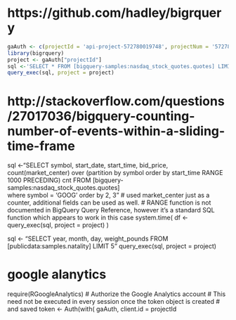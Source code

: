 # https://github.com/hadley/bigrquery
```r
gaAuth <- c(projectId = 'api-project-572780019748', projectNum = '572780019748')
library(bigrquery)
project <- gaAuth["projectId"] 
sql <-'SELECT * FROM [bigquery-samples:nasdaq_stock_quotes.quotes] LIMIT 10'
query_exec(sql, project = project)
```

# http://stackoverflow.com/questions/27017036/bigquery-counting-number-of-events-within-a-sliding-time-frame
sql <-"SELECT 
symbol, 
start_date, 
start_time, 
bid_price, 
count(market_center) over (partition by symbol order by start_time RANGE 1000 PRECEDING) cnt 
FROM [bigquery-samples:nasdaq_stock_quotes.quotes]  
where symbol = 'GOOG' 
order by 2, 3  "
# used market_center just as a counter, additional fields can be used as well.
# RANGE function is not documented in BigQuery Query Reference, however it's a standard SQL function which appears to work in this case
system.time( df <- query_exec(sql, project = project) )


sql <- "SELECT year, month, day, weight_pounds FROM [publicdata:samples.natality] LIMIT 5"
query_exec(sql, project = project)



# google alanytics
require(RGoogleAnalytics)
# Authorize the Google Analytics account
# This need not be executed in every session once the token object is created
# and saved
token <- Auth(with( gaAuth, client.id = projectId